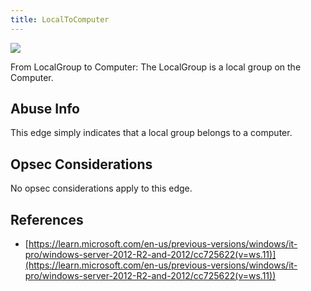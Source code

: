 ```yaml
---
title: LocalToComputer
---
```


<img src="/assets/enterprise-AND-community-edition-pill-tag.svg"/> 


From LocalGroup to Computer: The LocalGroup is a local group on the Computer.

Abuse Info[](#heading-1)
------------------------

This edge simply indicates that a local group belongs to a computer.

Opsec Considerations[](#heading-2)
----------------------------------

No opsec considerations apply to this edge.

References[](#heading-3)
------------------------

* [https://learn.microsoft.com/en-us/previous-versions/windows/it-pro/windows-server-2012-R2-and-2012/cc725622(v=ws.11)](https://learn.microsoft.com/en-us/previous-versions/windows/it-pro/windows-server-2012-R2-and-2012/cc725622(v=ws.11))



